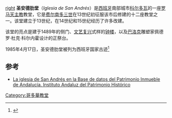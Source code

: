[[image:Iglesia_de_San_Andrés_(Córdoba,_Spain).jpg|right]]
'''圣安德肋堂'''（''Iglesia de San Andrés''）是[[西班牙|西班牙]]南部城市[[科尔多瓦_(西班牙)|科尔多瓦]]的一座[[罗马天主教|罗马天主教]]教堂，它是[[费尔南多三世|费尔南多三世]]在13世纪初征服该市后修建的十二座教堂之一。该堂建立于13世纪，在14世纪和15世纪经历了许多改建。 

该堂的亮点是建于1489年的侧门、[[文艺复兴|文艺复兴]]式样的[[钟楼|钟楼]]，以及[[巴洛克|巴洛克]]雕塑家佩德罗·杜克·科尔内霍设计的正祭台。

1985年4月17日，圣安德肋堂被列为西班牙国家古迹<ref>{{cite web |url=http://www.mcu.es/bienes/cargarFiltroBienesInmuebles.do?layout=bienesInmuebles&cache=init&language=es |title=Base de datos de bienes inmuebles inscritos en el Registro de Bienes de Interés Cultural (buscar escribiendo "Iglesia de San Andrés" en el campo "General" y "Córdoba" en el campo "Municipio") |accessdate=2011-07-31 |author= |date= |work=[http://www.mcu.es/ 西班牙文化部官方网站] |archive-date=2019-12-17 |archive-url=https://web.archive.org/web/20191217020856/http://www.mcu.es/bienes/cargarFiltroBienesInmuebles.do?layout=bienesInmuebles&cache=init&language=es |dead-url=no }}</ref>

==参考==
<references/>
{{commonscat|Iglesia de San Andrés, Córdoba}}
*[http://www.juntadeandalucia.es/cultura/iaph/bdi/resumen.do?id=i245616 La iglesia de San Andrés en la Base de datos del Patrimonio Inmueble de Andalucía. Instituto Andaluz del Patrimonio Histórico]

[[Category:哥多華教堂|Category:哥多華教堂]]